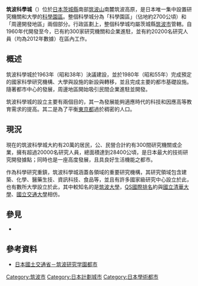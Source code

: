 {{expand|time=2016-03-07T03:00:02+00:00}}
{{no footnotes|time=2016-03-07T03:00:02+00:00}}
'''筑波科學城'''（{{lang-ja|筑波研究学園都市}}）位於[[日本|日本]][[茨城縣|茨城縣]]南部[[筑波山|筑波山]]南麓筑波高原，是日本唯一集中設置研究機關和大學的[[科學園區|科學園區]]。整個科學城分為「科學園區」（佔地約2700公頃）和「周邊開發地區」兩個部分。行政區劃上，整個科學城均屬茨城縣[[筑波市|筑波市]]管轄。自1960年代開發至今，已有約300家研究機關和企業進駐，並有約20200名研究人員（均為2012年數據）在區內工作。

==概述==
筑波科學城於1963年（昭和38年）決議建設，並於1980年（昭和55年）完成預定的國家科學研究機構、大學與設施的新設與轉移，並且完成主要的都市基礎設施。隨著都市中心的發展，周邊地區開始吸引民間企業進駐並開發。

筑波科學城的設立主要有兩個目的，其一為發展能夠適應時代的科技和因應高等教育需求的提高。其二是為了平衡[[東京都|東京都]]過於稠密的人口。

==現況==
現在的筑波科學城大約有20萬的居民，公、民營合計約有300間研究機關或企業，擁有超過20000名研究人員，總面積達到28400公頃，是日本最大的技術研究開發據點；同時也是一座高度發展，且具良好生活機能之都市。

作為科學研究重鎮，筑波科學城涵蓋各領域的重要研究機構，其研究領域包含建築、化學、醫藥生技、資訊科技、食品等，並且有許多國家級研究中心設立於此，也有數所大學設立於此，其中較知名的是[[筑波大學|筑波大學]]，[[QS國際排名|QS國際排名]]約與[[國立清華大學|國立清華大學]]、[[國立交通大學|國立交通大學]]相仿。

==參見==
* {{tsl|ja|筑波病}}

==參考資料==
* [http://www.mlit.go.jp/crd/daisei/tsukuba/ 日本國土交通省－筑波研究学園都市] {{Wayback|url=http://www.mlit.go.jp/crd/daisei/tsukuba/ |date=20170305003402 }}{{ja}}

[[Category:筑波市|Category:筑波市]]
[[Category:日本計劃城市|Category:日本計劃城市]]
[[Category:日本學術都市|Category:日本學術都市]]